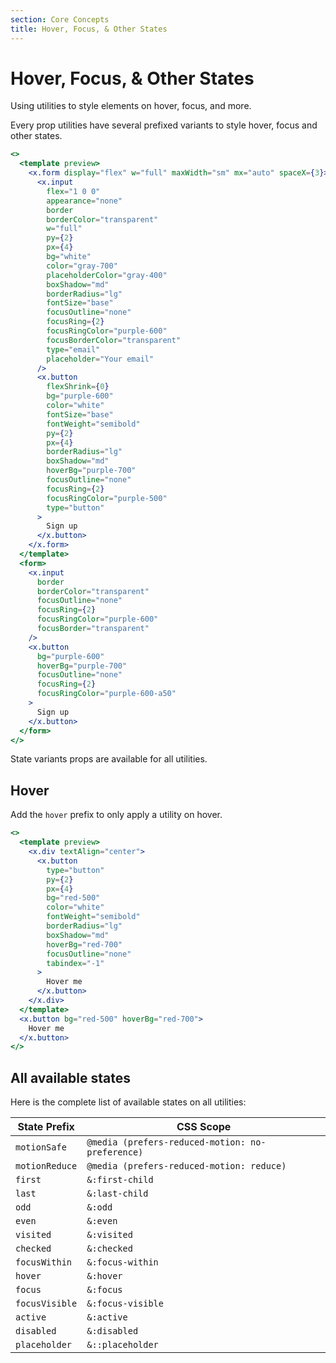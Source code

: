 ```yaml
---
section: Core Concepts
title: Hover, Focus, & Other States
---
```


# Hover, Focus, & Other States

Using utilities to style elements on hover, focus, and more.

Every prop utilities have several prefixed variants to style hover, focus and other states.

```jsx preview
<>
  <template preview>
    <x.form display="flex" w="full" maxWidth="sm" mx="auto" spaceX={3}>
      <x.input
        flex="1 0 0"
        appearance="none"
        border
        borderColor="transparent"
        w="full"
        py={2}
        px={4}
        bg="white"
        color="gray-700"
        placeholderColor="gray-400"
        boxShadow="md"
        borderRadius="lg"
        fontSize="base"
        focusOutline="none"
        focusRing={2}
        focusRingColor="purple-600"
        focusBorderColor="transparent"
        type="email"
        placeholder="Your email"
      />
      <x.button
        flexShrink={0}
        bg="purple-600"
        color="white"
        fontSize="base"
        fontWeight="semibold"
        py={2}
        px={4}
        borderRadius="lg"
        boxShadow="md"
        hoverBg="purple-700"
        focusOutline="none"
        focusRing={2}
        focusRingColor="purple-500"
        type="button"
      >
        Sign up
      </x.button>
    </x.form>
  </template>
  <form>
    <x.input
      border
      borderColor="transparent"
      focusOutline="none"
      focusRing={2}
      focusRingColor="purple-600"
      focusBorder="transparent"
    />
    <x.button
      bg="purple-600"
      hoverBg="purple-700"
      focusOutline="none"
      focusRing={2}
      focusRingColor="purple-600-a50"
    >
      Sign up
    </x.button>
  </form>
</>
```

State variants props are available for all utilities.

## Hover

Add the `hover` prefix to only apply a utility on hover.

```jsx preview
<>
  <template preview>
    <x.div textAlign="center">
      <x.button
        type="button"
        py={2}
        px={4}
        bg="red-500"
        color="white"
        fontWeight="semibold"
        borderRadius="lg"
        boxShadow="md"
        hoverBg="red-700"
        focusOutline="none"
        tabindex="-1"
      >
        Hover me
      </x.button>
    </x.div>
  </template>
  <x.button bg="red-500" hoverBg="red-700">
    Hover me
  </x.button>
</>
```

## All available states

Here is the complete list of available states on all utilities:

| State Prefix   | CSS Scope                                        |
| -------------- | ------------------------------------------------ |
| `motionSafe`   | `@media (prefers-reduced-motion: no-preference)` |
| `motionReduce` | `@media (prefers-reduced-motion: reduce)`        |
| `first`        | `&:first-child`                                  |
| `last`         | `&:last-child`                                   |
| `odd`          | `&:odd`                                          |
| `even`         | `&:even`                                         |
| `visited`      | `&:visited`                                      |
| `checked`      | `&:checked`                                      |
| `focusWithin`  | `&:focus-within`                                 |
| `hover`        | `&:hover`                                        |
| `focus`        | `&:focus`                                        |
| `focusVisible` | `&:focus-visible`                                |
| `active`       | `&:active`                                       |
| `disabled`     | `&:disabled`                                     |
| `placeholder`  | `&::placeholder`                                 |
